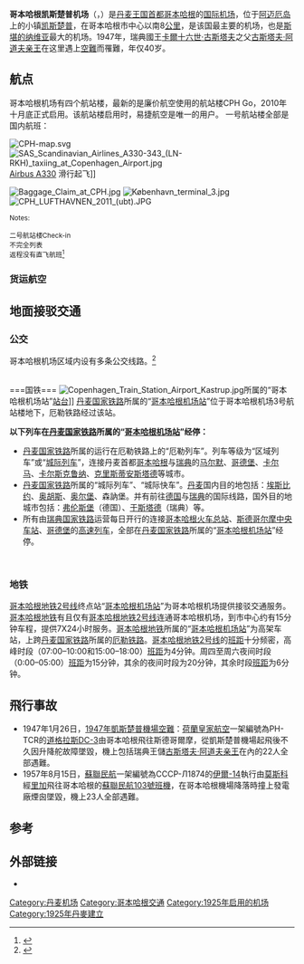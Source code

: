 {{noteTA
|G1=IT
|1=zh-cn:素万那普; zh-tw:蘇凡納布;
|2=zh-tw:航廈; zh-cn:航站楼; zh-hk:客運大樓;
}}
{{Infobox airport
| name         = 哥本哈根机场
| nativename   = <small>''{{lang|da|Københavns Lufthavn, Kastrup}}''</small>
| nativename-a =
| nativename-r =
| image        = Copenhagen Airports Logo.svg
| image-width  = 250
| image2       = Copenhagen airport from air.jpg
| image2-width = 250
| IATA         = CPH
| ICAO         = EKCH
| type         = [[民用航空|民用]]
| owner        = Københavns Lufthavne
| operator     =
| city-served  = {{DEN}}[[哥本哈根|哥本哈根]]、{{SWE}}[[馬爾默|馬爾默]]
| location     = [[凯斯楚普|凯斯楚普]]
| opened       = {{Start date and age|1925|4|20|p=yes}}
| hub          =
*[[挪威穿梭航空|挪威穿梭航空]]
*[[北歐航空|北歐航空]]
| focus_city = [[丹麦航空运输|DAT]]
| elevation-f  = 17
| elevation-m  = 5
| coordinates  = {{coord|55|37|05|N|012|39|22|E|region:DK|display=inline,title}}
| website      = [http://www.cph.dk/ cph.dk]
| pushpin_map            = Denmark
| pushpin_label_position =
| pushpin_label          = CPH
| pushpin_map_alt        =
| pushpin_mapsize        =
| pushpin_image          =
| pushpin_map_caption    = 机场在丹麦的位置
| metric-elev  = 1
| metric-rwy   = 1
| r1-number    = 04L/22R
| r1-length-f  = 11811
| r1-length-m  = 3600
| r1-surface   = [[沥青|沥青]]
| r2-number    = 04R/22L
| r2-length-f  = 10827
| r2-length-m  = 3300
| r2-surface   = 沥青
| r3-number    = 12/30
| r3-length-f  = 9186
| r3-length-m  = 2800
| r3-surface   = 沥青/[[混凝土|混凝土]]
| stat-year    = 2019
| stat1-header = 客流量（人次)
| stat1-data   = {{decrease}}30,256,703<ref name="stats2019">{{cite web |url= https://www.cph.dk/en/about-cph/investor/traffic-statistics/2020/1/cph-traffic-data-close-to-30.3-million-passengers-in-2019 |language= en |publisher= Copenhagen Airports A/S |title= CPH traffic data: Close to 30.3 million passengers in 2019 |access-date= 2020-01-16 |archive-date= 2021-01-06 |archive-url= https://web.archive.org/web/20210106081720/https://www.cph.dk/en/about-cph/investor/traffic-statistics/2020/1/cph-traffic-data-close-to-30.3-million-passengers-in-2019 |dead-url= no }}</ref>
| stat2-header = 境内客流量（人次)
| stat2-data   = {{decrease}}1,487,932<ref name="stats2019"/>
| stat3-header = 國際客流量（人次)
| stat3-data   = {{increase}}28,768,771<ref name="stats2019"/>
| stat4-header = 升降量（架次）
| stat4-data   = {{increase}}263,411<ref name="stats2019"/>
| footnotes    = 來源[[航行资料汇编|AIP]]<ref name="aip_ekch">{{cite web | url = http://www.slv.dk/Dokumenter/dsweb/Get/Document-1559/EK_AD_2_EKCH_en.pdf | title = EKCH – København/Kastrup | at = part AD 2 – EKCH | work = AIP Denmark | date = 2012-06-28 | location = Copenhagen | publisher = Trafikstyrelsen/Danish Transport Authority | access-date = 2012-08-04 | archive-url = https://web.archive.org/web/20120616131928/http://www.slv.dk/Dokumenter/dsweb/Get/Document-1559/EK_AD_2_EKCH_en.pdf | archive-date = 2012-06-16 | dead-url = no }}</ref>
}}
'''哥本哈根凯斯楚普机场'''（{{lang-da|Københavns Lufthavn, Kastrup}}，{{Airport codes|CPH|EKCH}}）是[[丹麦王国|丹麦王国]][[首都|首都]][[哥本哈根|哥本哈根]]的[[国际机场|国际]][[机场|机场]]，位于[[阿迈厄岛|阿迈厄岛]]上的小镇[[凯斯楚普|凯斯楚普]]，在哥本哈根市中心以南8[[公里|公里]]，是该国最主要的机场，也是[[斯堪的纳维亚|斯堪的纳维亚]]最大的机场。1947年，瑞典國王[[卡爾十六世·古斯塔夫|卡爾十六世·古斯塔夫]]之父[[古斯塔夫·阿道夫亲王|古斯塔夫·阿道夫亲王]]在这里遇上[[1947年凱斯楚普機場空難|空難]]而罹難，年仅40岁。

==航点==
哥本哈根机场有四个航站楼，最新的是廉价航空使用的航站楼CPH Go，2010年十月底正式启用。该航站楼启用时，易捷航空是唯一的用户。
一号航站楼全部是国内航班：

[[Image:CPH-map.svg|thumb]]
[[Image:SAS_Scandinavian_Airlines_A330-343_(LN-RKH)_taxiing_at_Copenhagen_Airport.jpg|thumb]] [[Airbus_A330|Airbus A330]] 滑行起飞]]

[[Image:Baggage_Claim_at_CPH.jpg|thumb]]
[[Image:København_terminal_3.jpg|thumb]]
[[File:CPH_LUFTHAVNEN_2011_(ubt).JPG|thumb]]

{{Airport-dest-list
|3rdcoltitle = 航站楼
| {{nowrap|{{flagicon|DNK}}{{flagicon|NOR}}{{flagicon|SWE}} [[北歐航空|北歐航空]]}} | [[奧爾堡|奧爾堡]]、[[奧胡斯|奧胡斯]]、[[比隆機場|比隆]]、[[沃格机场|法羅群島-沃格]]、[[凱夫拉維克國際機場|雷克雅未克-凱夫拉維克]]、[[奧斯陸加勒穆恩機場|奧斯陸]]、[[奧勒松|奧勒松]]、[[卑爾根機場|卑爾根]]、[[斯塔萬格|斯塔萬格]]、[[特隆赫姆|特隆赫姆]]、[[阿蘭達機場|斯德哥爾摩-阿蘭達]]、[[哥德堡-蘭德維特機場|哥德堡]]、[[赫爾辛基-萬塔機場|赫爾辛基]]、[[阿伯丁機場|阿伯丁]]、[[紐卡斯爾機場|紐卡斯爾]]、[[曼徹斯特機場|曼徹斯特]]、[[伯明翰機場|伯明翰]]、[[倫敦希斯羅機場|倫敦-希斯羅]]、[[倫敦史坦斯特機場|倫敦-斯坦斯特德]]（2019年4月8日開辦）、[[都柏林機場|都柏林]]、[[柏林-泰格爾奧托·利林塔爾機場|柏林-泰格爾]]、[[杜塞爾多夫國際機場|杜塞爾多夫]]、[[法蘭克福機場|法蘭克福]]、[[漢堡機場|漢堡]]、[[漢諾威-朗根哈根機場|漢諾威]]、[[弗朗茨·約瑟夫·施特勞斯機場|慕尼黑]]、[[斯圖加特機場|斯圖加特]]、[[維也納國際機場|維也納]]、[[蘇黎世機場|蘇黎世]]、[[日內瓦國際機場|日內瓦]]、[[夏爾·戴高樂機場|巴黎-戴高樂]]、[[尼斯藍色海岸機場|尼斯]]、[[阿姆斯特丹史基浦機場|阿姆斯特丹]]、[[布魯塞爾機場|布魯塞爾]]、[[巴塞羅那-埃爾普拉特機場|巴塞羅那]]、[[阿利坎特-埃爾切機場|阿利坎特]]、[[馬拉加機場|馬拉加]]、[[馬略卡島帕爾馬機場|馬略卡島帕爾馬]]、[[法魯|法魯]]、[[菲烏米奇諾機場|羅馬-菲烏米奇諾]]、[[馬爾彭薩機場|米蘭-馬爾彭薩]]、[[波隆納機場|博洛尼亞]]、[[威尼斯-泰塞拉機場|威尼斯]]、[[雅典國際機場|雅典]]、[[布加勒斯特奧托佩尼-亨利·科安德國際機場|布加勒斯特]]、[[華沙肖邦機場|華沙-肖邦]]、[[格但斯克|格但斯克]]、[[克拉科夫|克拉科夫]]、[[波茲南|波茲南]]、[[弗羅茨瓦夫|弗羅茨瓦夫]]、[[布拉格瓦茨拉夫·哈維爾國際機場|布拉格]]、[[維爾紐斯國際機場|維爾紐斯]]、[[帕蘭加國際機場|帕蘭加]]、[[里加國際機場|里加]]、[[塔林倫納特·梅里機場|塔林]]、[[北京首都國際機場|北京-首都]]、[[上海浦東國際機場|上海-浦東]]、[[成田國際機場|東京-成田]]、[[波士頓國際機場|波士頓]]、[[紐華克自由國際機場|紐約-紐瓦克]]、[[杜勒斯國際機場|華盛頓-杜勒斯]]、[[奧黑爾國際機場|芝加哥]]、[[邁阿密國際機場|邁阿密]]、[[舊金山國際機場|舊金山]]<br />'''季節性'''：[[愛丁堡機場|愛丁堡]]、[[薩爾茨堡沃爾夫岡·阿馬多伊斯·莫扎特機場|薩爾茨堡]]、[[巴斯蒂亞|巴斯蒂亞]]、[[比亞里茨|比亞里茨]]、[[蒙彼利埃|蒙彼利埃]]、[[大加那利機場|大加那利]]、[[馬耳他國際機場|馬耳他]]、[[卡利亞里|卡利亞里]]、[[那不勒斯|那不勒斯]]、[[奧爾比亞|奧爾比亞]]、[[帕勒莫|帕勒莫]]、[[比薩|比薩]]、[[哈尼亚|哈尼亚]]、[[塞薩洛尼基|塞薩洛尼基]]、[[杜布羅夫尼克|杜布羅夫尼克]]、[[普拉|普拉]]、[[斯普利特|斯普利特]]、[[普里斯提納國際機場|普里什蒂那]]、[[考納斯機場|考納斯]]、[[聖彼得堡|聖彼得堡]] | 3
| {{flagicon|NOR}}[[挪威航空|挪威航空]] | [[奧爾堡|奧爾堡]]、[[奧斯陸加勒穆恩機場|奧斯陸]]、[[卑爾根機場|卑爾根]]、[[特隆赫姆|特隆赫姆]]、[[阿蘭達機場|斯德哥爾摩-阿蘭達]]、[[赫爾辛基-萬塔機場|赫爾辛基]]、[[倫敦蓋特威克機場|倫敦-蓋特威克]]、[[愛丁堡機場|爱丁堡]]、[[都柏林機場|都柏林]]、[[柏林-舍訥費爾德機場|柏林-舍訥費爾德]]、[[阿姆斯特丹史基浦機場|阿姆斯特丹]]、[[奧利機場|巴黎-奧利]]、[[尼斯藍色海岸機場|尼斯]]、[[罗马-菲乌米奇诺机场|羅馬-菲烏米奇諾]]、[[米蘭-馬爾彭薩機場|米蘭-馬爾彭薩]]、[[阿道弗·蘇亞雷斯馬德里-巴拉哈斯機場|馬德里]]、[[馬拉加機場|馬拉加]]、[[阿利坎特-埃爾切機場|阿利坎特]]、[[巴塞羅那-埃爾普拉特機場|巴塞罗那]]、[[大加那利機場|大加那利]]、[[法鲁|法鲁]]、[[克里斯蒂亞諾·羅納爾多機場|豐沙爾]]、[[里加國際機場|里加]]、[[克拉科夫|克拉科夫]]、[[布達佩斯李斯特·費倫茨國際機場|布达佩斯]]、[[布拉格瓦茨拉夫·哈維爾國際機場|布拉格]]、[[馬拉喀什－邁納拉國際機場|馬拉喀什]]、[[本-古里安國際機場|特拉維夫]]、[[迪拜國際機場|迪拜]]、[[素萬那普機場|曼谷-素萬那普]]、[[勞德代爾堡-好萊塢國際機場|劳德代尔堡]]、[[洛杉磯國際機場|洛杉矶]]、[[肯尼迪國際機場|纽约-肯尼迪]]、[[奧蘭多國際機場|奥兰多]]<br /> '''季节性''': [[斯塔萬格|斯塔萬格]]、[[薩爾茨堡沃爾夫岡·阿馬多伊斯·莫扎特機場|薩爾茨堡]]、[[日內瓦國際機場|日內瓦]]、[[馬賽普羅旺斯機場|馬賽]]、[[蒙彼利埃|蒙彼利埃]]、[[格勒諾布爾|格勒諾布爾]]、[[伊維薩島|伊維薩島]]、[[馬略卡島帕爾馬機場|馬略卡島帕爾馬]]、[[特內里費南部機場|南特內里費]]、[[溫貝托·德爾加多機場|里斯本]]、[[威尼斯-泰塞拉機場|威尼斯]]、[[比薩-聖朱斯托機場|比薩]]、[[奧爾比亞|奧爾比亞]]、[[卡塔尼亞-豐塔納羅沙機場|卡塔尼亞]]、[[馬耳他國際機場|馬耳他]]、[[雅典埃萊夫塞里奧斯·韋尼澤洛斯國際機場|雅典]]、[[哈尼亞揚尼斯·達斯卡洛伊安尼斯國際機場|哈尼亚]]、[[克基拉島揚尼斯·卡波迪斯特里亞斯國際機場|克基拉島]]、[[羅得島迪亞戈拉斯國際機場|羅得島]]、[[科斯島|科斯島]]、[[伊拉克利翁尼科斯·卡贊察基斯國際機場|伊拉克利翁]]、[[拉納卡國際機場|拉納卡]]、[[薩格勒布機場|萨格勒布]]、[[斯普利特|斯普利特]]、[[杜布羅夫尼克機場|杜布羅夫尼克]]、[[貝爾格勒尼古拉·特斯拉機場|贝尔格莱德]]、[[薩拉熱窩國際機場|薩拉熱窩]]、[[布爾加斯|布爾加斯]]、[[瓦爾納|瓦爾納]]、[[阿加迪爾|阿加迪爾]]、[[麥卡倫國際機場|拉斯维加斯]]、[[奧克蘭國際機場_(美國)|奧克蘭 (加利福尼亞州)]]、[[路易斯·穆尼奧斯·馬林國際機場|聖胡安]]、[[聖克羅伊島|聖克羅伊島]]<br />|2
| {{flagicon|DNK}} 丹麥空中運輸 |[[博恩霍爾姆島|博恩霍爾姆島]]、中日德蘭機場 | 1
| {{flagicon|GRL}} [[格陵兰航空|格陵兰航空]] | [[坎克爾路斯斯雅克機場|坎克爾路斯斯雅克]]<br />由[[捷时航空|捷时航空]]运营，季節性：[[坎克爾路斯斯雅克機場|坎克爾路斯斯雅克]]、[[納沙斯瓦哥|納沙斯瓦哥]] | 2
| {{nowrap|{{flagicon|FRO}} [[法罗群岛大西洋航空|法罗群岛大西洋航空]]}} | [[法羅群島|法羅群島]] | 2
| {{flagicon|ISL}} [[沃奥航空|沃奥航空]] | [[凱夫拉維克國際機場|雷克雅未克-凱夫拉維克]] | 2
| {{flagicon|ISL}} [[冰岛航空|冰岛航空]] | [[凱夫拉維克國際機場|雷克雅未克-凱夫拉維克]] | 3
| {{flagicon|NOR}} 維德勒航空|[[海于格松|海于格松]]、[[克里斯蒂安桑|克里斯蒂安桑]]、[[桑德爾福德機場_(托爾普)|桑德爾福德]] | 3
| {{flagicon|SWE}} NextJet | [[斯德哥爾摩-韋斯特羅斯機場|斯德哥爾摩-韋斯特羅斯]] | 2
| {{flagicon|FIN}} [[芬兰航空|芬兰航空]] | [[赫爾辛基-萬塔機場|赫尔辛基]] | 2
| {{flagicon|GBR}} [[英国航空|英国航空]] | [[倫敦希斯羅機場|倫敦-希斯羅]] | 2
| {{flagicon|GBR}} [[易捷航空|易捷航空]] |[[柏林-舍訥費爾德機場|柏林-舍訥費爾德]]、[[倫敦蓋特威克機場|倫敦-蓋特威克]]、[[曼徹斯特機場|曼彻斯特]]、[[布里斯托機場|布里斯托]]、[[愛丁堡機場|愛丁堡]]、[[戴高樂機場|巴黎-戴高樂]]、[[里昂聖埃克絮佩里機場|里昂]]、[[米蘭-馬爾彭薩機場|米蘭-馬爾彭薩]]、[[威尼斯-泰塞拉機場|威尼斯]] | CPH Go{{ref|1|1}}
| {{flagicon|GBR}} [[湯姆森航空|湯姆森航空]] | '''季節性'''：[[坎昆國際機場|坎昆]]、[[甲米機場|甲米]]、[[普吉國際機場|普吉]]、[[西沃薩古爾·拉姆古蘭爵士國際機場|毛里求斯]] | 2
| {{flagicon|IRE}} [[瑞安航空|瑞安航空]] | [[伦敦卢顿机场|倫敦-盧頓]]、[[倫敦史坦斯特機場|倫敦-斯坦斯特德]]、[[愛丁堡機場|愛丁堡]]、[[都柏林機場|都柏林]]、[[科隆/波恩機場|科隆/波恩]]、[[布魯塞爾南部-沙勒羅瓦機場|沙勒羅瓦]]、[[阿道弗·蘇亞雷斯馬德里-巴拉哈斯機場|马德里]]、[[塞維利亞|塞維利亞]]、[[馬拉加機場|馬拉加]]、[[阿利坎特-埃爾切機場|阿利坎特]]、[[巴倫西亞|巴倫西亞]]、[[特內里費南部機場|南特內里費]]、[[費爾南多·薩·卡內羅機場|波爾圖]]、[[羅馬錢皮諾機場|羅馬-錢皮諾]]、[[貝加莫|貝加莫]]、[[博洛尼亞機場|博洛尼亞]]、[[那不勒斯國際機場|那不勒斯]]、[[阿布魯佐國際機場|佩斯卡拉]]、[[塞薩洛尼基馬其頓國際機場|塞薩洛尼基]]、[[考納斯機場|考納斯]]、[[布達佩斯李斯特·費倫茨國際機場|布達佩斯]]<br />'''季節性'''：[[扎達爾|扎達爾]] | CPH Go{{ref|1|1}}
| {{flagicon|GER}} [[汉莎航空|汉莎航空]] |[[法蘭克福機場|法兰克福]]、[[慕尼黑機場|慕尼黑]] | 3
| {{flagicon|FRA}} [[法国航空|法国航空]] | [[夏爾·戴高樂機場|巴黎-戴高樂]]<br />'''季節性'''：{{link-en|波爾多－梅里尼亞克機場|Bordeaux–Mérignac Airport|波爾多}} | 2
| {{flagicon|NED}} [[荷兰皇家航空|荷兰皇家航空]] | [[阿姆斯特丹史基浦機場|阿姆斯特丹]] | 2
| {{flagicon|NED}} [[泛航航空|泛航航空]] | [[燕豪芬機場|燕豪芬]] | 2
| {{flagicon|BEL}} [[布鲁塞尔航空|布鲁塞尔航空]] | [[布魯塞爾機場|布魯塞爾]] | 2
| {{flagicon|LUX}} [[盧森堡航空|盧森堡航空]] | [[盧森堡-芬德爾國際機場|盧森堡]] | 2
| {{flagicon|CHE}} [[瑞士国际航空|瑞士国际航空]] | [[蘇黎世機場|苏黎世]] | 2
| {{flagicon|CHE}} [[瑞士易捷航空|瑞士易捷航空]] | [[巴塞爾-米盧斯-弗賴堡歐洲機場|巴塞爾/米盧斯/弗賴堡]]、[[日內瓦國際機場|日内瓦]] | CPH Go{{ref|1|1}}
| {{flagicon|AUT}} [[奥地利航空|奥地利航空]] | [[维也纳國際機場|維也納]]<br />'''季節性'''：[[因斯布魯克機場|因斯布魯克]] | 3
| {{flagicon|ESP}} [[西班牙国家航空|西班牙国家航空]] | [[阿道弗·蘇亞雷斯馬德里-巴拉哈斯機場|马德里]] | 2
| {{flagicon|ESP}} [[歐羅巴航空|歐羅巴航空]] | '''季節性'''：[[阿道弗·蘇亞雷斯馬德里-巴拉哈斯機場|马德里]] | 2
| {{flagicon|ESP}} [[伏林航空|伏林航空]] | [[巴塞羅那-埃爾普拉特機場|巴塞罗那]]、[[馬拉加機場|馬拉加]]、[[戴高樂機場|巴黎-戴高樂]] <br />'''季節性'''：[[佛羅倫薩-佩雷托拉機場|佛羅倫薩]]、[[罗马-菲乌米奇诺机场|羅馬-菲烏米奇諾]] | 2
| {{flagicon|PRT}} [[葡萄牙航空|葡萄牙航空]] | [[溫貝托·德爾加多機場|里斯本]] | 2
| {{flagicon|GRC}} [[愛琴海航空|愛琴海航空]] | [[雅典埃萊夫塞里奧斯·韋尼澤洛斯國際機場|雅典]]<br />'''季節性'''：[[伊拉克利翁尼科斯·卡贊察基斯國際機場|伊拉克利翁]]、[[卡拉馬塔|卡拉馬塔]]、[[羅得島迪亞戈拉斯國際機場|羅得島]]| 2
| {{flagicon|LVA}} [[波罗的海航空|波罗的海航空]] | [[里加國際機場|里加]] | 2
| {{flagicon|POL}} [[波兰航空|波兰航空]] | [[華沙肖邦機場|华沙]] | 2
| {{flagicon|HUN}} [[維茲航空|維茲航空]] | [[斯科普里亚历山大大帝机场|斯科普里]]、[[索菲亞機場|索菲亞]]、[[基輔國際機場|基輔-朱亞尼]] | 2
| {{flagicon|CZE}} [[捷克航空|捷克航空]] | [[布拉格瓦茨拉夫·哈維爾國際機場|布拉格]] | 2
| {{flagicon|SVN}} [[亚德里亚航空|亚德里亚航空]] | [[盧布爾雅那約熱·普奇尼克機場|卢布尔雅那]]| 2
| {{flagicon|HRV}} [[克罗地亚航空|克罗地亚航空]] | [[薩格勒布機場|萨格勒布]] | 2
| {{flagicon|SRB}} [[塞爾維亞航空|塞爾維亞航空]] | [[貝爾格勒尼古拉·特斯拉機場|贝尔格莱德]] | 2
| {{flagicon|MNE}} [[黑山航空|黑山航空]] | [[波德戈里察國際機場|波德戈里查]]| 2
| {{flagicon|UKR}} [[烏克蘭國際航空|烏克蘭國際航空]] | [[鮑里斯波爾國際機場|基輔-鮑里斯波爾]]| 2
| {{flagicon|RUS}} [[俄羅斯航空|俄羅斯航空]] | [[謝列梅捷沃國際機場|莫斯科-謝列梅捷沃]] | 2
| {{flagicon|RUS}} [[烏拉爾航空|烏拉爾航空]] | '''季節性'''：[[科利佐沃國際機場|葉卡捷琳堡]] | 2
| {{flagicon|TUR}} [[土耳其航空|土耳其航空]] | [[阿塔圖克國際機場|伊斯坦布爾-阿塔圖爾克]]<br />'''季節性'''：[[薩比哈·格克琴國際機場|伊斯坦布爾-薩比哈]]、[[埃森博阿國際機場|安卡拉]]、[[科尼亞_(土耳其)|科尼亞 (土耳其)]] | 2
| {{flagicon|TUR}} [[飞马航空|飞马航空]] | [[薩比哈·格克琴國際機場|伊斯坦布爾-薩比哈]]、[[埃森博阿國際機場|安卡拉]]（季節性）| 2
| {{flagicon|JOR}} [[皇家約旦航空|皇家約旦航空]] | [[阿勒婭王后國際機場|安曼]]|2
| {{flagicon|LBN}} [[中东航空|中东航空]] | [[貝魯特-拉菲克·哈里里國際機場|贝鲁特]] | 2
| {{flagicon|EGY}} [[埃及航空|埃及航空]] | [[開羅國際機場|开罗]] | 3
| {{flagicon|MAR}} [[摩洛哥皇家航空|摩洛哥皇家航空]] | [[穆罕默德五世國際機場|卡薩布蘭卡]] | 2
| {{flagicon|IRN}} [[伊朗航空|伊朗航空]] | [[伊瑪目霍梅尼國際機場|德黑兰-伊瑪目霍梅尼]] | 2
| {{flagicon|QAT}} [[卡塔尔航空|卡塔尔航空]] | [[哈馬德國際機場|多哈]] | 2
| {{flagicon|ARE}} [[阿联酋航空|-{阿}-聯酋航空]] | [[迪拜國際機場|迪拜]] | 3
| {{nowrap|{{flagicon|PAK}} [[巴基斯坦国际航空|巴基斯坦国际航空]]}} | [[貝娜齊爾·布托國際機場|伊斯兰堡]]、[[阿拉馬·伊克巴勒國際機場|拉合尔]] | 2
| {{flagicon|IND}} [[印度航空|印度航空]] | [[英迪拉·甘地國際機場|德里]]| 3
| {{flagicon|THA}} [[泰国国际航空|泰国国际航空]] | [[素萬那普機場|曼谷-素萬那普]]、[[普吉國際機場|普吉]]（季節性） | 3
| {{flagicon|SIN}} [[新加坡航空|新加坡航空]] | [[樟宜機場|新加坡]] | 3
| {{flagicon|PRC}} [[中國國際航空|中國國際航空]] | [[北京首都國際機場|北京]] | 2
| {{flagicon|CAN}} [[加拿大航空|加拿大航空]] | [[多倫多皮爾遜國際機場|多伦多-皮爾森]] | 3
| {{flagicon|USA}} [[达美航空|达美航空]] | [[肯尼迪國際機場|纽约-肯尼迪]]（季節性） | 2
}}

<small>
;Notes:
{{note|1|1}} 二号航站楼Check-in <br />
{{note|1|2}} 不完全列表 <br />
{{note|1|3}} 返程没有直飞航班<ref>{{cite web |url=http://www.takeoff.dk/news/21189 |title=存档副本 |accessdate=2011-06-05 |deadurl=yes |archiveurl=https://web.archive.org/web/20111007201445/http://www.takeoff.dk/news/21189 |archivedate=2011-10-07 }}</ref>
</small><br />

===货运航空===
{{Airport-dest-list
|{{flagicon|CHN}} [[中国国际货运航空|中国国际货运航空]]|北京-首都, 上海-浦东, 巴黎-戴高乐
|{{flagicon|CHN}} [[中国货运航空|中国货运航空]]|上海-浦东
|{{flagicon|DEU}} [[敦豪航空|敦豪航空]]|东米德兰, 莱比锡/哈勒
|{{flagicon|DEU}} [[敦豪航空|敦豪航空]]（由[[Exin|Exin]]运营）|斯塔万格
|{{flagicon|USA}} [[联邦快递|联邦快递]]|赫尔辛基, 斯德哥尔摩-阿蘭達, 巴黎-戴高乐
|{{flagicon|KOR}} [[大韩货运航空|大韩货运航空]]|汉城-仁川
|{{flagicon|SIN}} [[新加坡货运航空|新加坡货运航空]]|金奈, 新加坡
}}

==地面接驳交通==

=== 公交 ===
哥本哈根机场区域内设有多条公交线路。<ref>{{cite web|url=http://parkering.cph.dk/DA/MicrositePage.aspx?page=gratis-terminalbus&|title=Parkering i Københavns Lufthavn - Bestil online he|accessdate=10 May 2015|archiveurl=https://archive.is/20141204132143/http://parkering.cph.dk/DA/MicrositePage.aspx?page=gratis-terminalbus&|archivedate=2014-12-04|dead-url=no}}</ref>

<br />
===国铁===
[[File:Copenhagen_Train_Station_Airport_Kastrup.jpg|right]]所属的“哥本哈根机场站”[[站台|站台]]]]
[[丹麦国家铁路|丹麦国家铁路]]所属的“[[哥本哈根机场站_(丹麦国家铁路)|哥本哈根机场站]]”位于哥本哈根机场3号航站楼地下，厄勒铁路经过该站。

'''以下列车在[[丹麦国家铁路|丹麦国家铁路]]所属的“[[哥本哈根机场站_(丹麦国家铁路)|哥本哈根机场站]]”经停：'''

*[[丹麦国家铁路|丹麦国家铁路]]所属的运行在厄勒铁路上的“厄勒列车”。列车等级为“区域列车”或“[[城际列车|城际列车]]”，连接丹麦首都[[哥本哈根|哥本哈根]]与[[瑞典|瑞典]]的[[马尔默|马尔默]]、[[哥德堡|哥德堡]]、[[卡尔马|卡尔马]]、[[卡尔斯克鲁纳|卡尔斯克鲁纳]]、[[克里斯蒂安斯塔德|克里斯蒂安斯塔德]]等城市。
*[[丹麦国家铁路|丹麦国家铁路]]所属的“城际列车”、“城际快车”。[[丹麦|丹麦]]国内目的地包括：[[埃斯比约|埃斯比约]]、[[奥胡斯|奥胡斯]]、[[奥尔堡|奥尔堡]]、森訥堡。并有前往[[德国|德国]]与[[瑞典|瑞典]]的国际线路，国外目的地城市包括：[[弗伦斯堡|弗伦斯堡]]（德国）、[[于斯塔德|于斯塔德]]（瑞典）等。
* 所有由[[瑞典国家铁路|瑞典国家铁路]]运营每日开行的连接[[哥本哈根火车总站|哥本哈根火车总站]]、[[斯德哥尔摩中央车站|斯德哥尔摩中央车站]]、[[哥德堡|哥德堡]]的[[高速列车|高速列车]]，全部在[[丹麦国家铁路|丹麦国家铁路]]所属的“[[哥本哈根机场站_(丹麦国家铁路)|哥本哈根机场站]]”经停。

<br />

===地铁===
[[哥本哈根地铁2号线|哥本哈根地铁2号线]]终点站“[[哥本哈根机场站_(哥本哈根地铁)|哥本哈根机场站]]”为哥本哈根机场提供接驳交通服务。[[哥本哈根地铁|哥本哈根地铁]]有且仅有[[哥本哈根地铁2号线|哥本哈根地铁2号线]]连通哥本哈根机场，到市中心约有15分钟车程，提供7X24小时服务。[[哥本哈根地铁|哥本哈根地铁]]所属的“[[哥本哈根机场站_(哥本哈根地铁)|哥本哈根机场站]]”为高架车站，上跨[[丹麦国家铁路|丹麦国家铁路]]所属的[[厄勒铁路|厄勒铁路]]。[[哥本哈根地铁2号线|哥本哈根地铁2号线]]的[[班距|班距]]十分频密，高峰时段（07:00–10:00和15:00–18:00）[[班距|班距]]为4分钟。周四至周六夜间时段（0:00–05:00）[[班距|班距]]为15分钟，其余的夜间时段为20分钟，其余时段[[班距|班距]]为6分钟。

==飛行事故==
*1947年1月26日，[[1947年凱斯楚普機場空難|1947年凱斯楚普機場空難]]：[[荷蘭皇家航空|荷蘭皇家航空]]一架編號為PH-TCR的[[道格拉斯DC-3|道格拉斯DC-3]]由哥本哈根飛往斯德哥爾摩，從凱斯楚普機場起飛後不久因升降舵故障墜毀，機上包括瑞典王儲[[古斯塔夫·阿道夫亲王|古斯塔夫·阿道夫亲王]]在內的22人全部遇難。
*1957年8月15日，[[俄羅斯航空|蘇聯民航]]一架編號為СССР-Л1874的[[伊爾-14|伊爾-14]]執行由[[莫斯科|莫斯科]]經[[里加|里加]]飛往哥本哈根的[[蘇聯民航103號班機空難|蘇聯民航103號班機]]，在哥本哈根機場降落時撞上發電廠煙囪墜毀，機上23人全部遇難。

==参考==
<references/>

==外部链接==
{{commons}}
*{{official website|http://www.cph.dk/CPH/UK/MAIN/}}
{{Danish airports}}

[[Category:丹麦机场|Category:丹麦机场]]
[[Category:哥本哈根交通|Category:哥本哈根交通]]
[[Category:1925年启用的机场|Category:1925年启用的机场]]
[[Category:1925年丹麥建立|Category:1925年丹麥建立]]